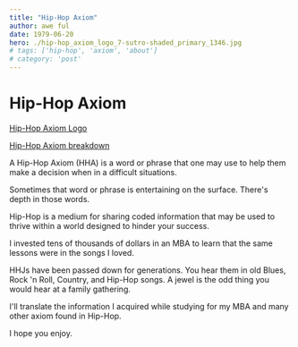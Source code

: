 ```yaml
---
title: "Hip-Hop Axiom"
author: awe ful
date: 1979-06-20
hero: ./hip-hop_axiom_logo_7-sutro-shaded_primary_1346.jpg
# tags: ['hip-hop', 'axiom', 'about']
# category: 'post'
---
```


# Hip-Hop Axiom

[Hip-Hop Axiom Logo](https://res.cloudinary.com/devdash54321/image/upload/v1570645692/hip-hop-axiom/hip-hop_axiom_logowhite_text.png)

[Hip-Hop Axiom breakdown](https://res.cloudinary.com/devdash54321/image/upload/v1561702646/hip-hop_jewels_axioms_categories_breakdown.png)

A Hip-Hop Axiom (HHA) is a word or phrase that one may use to help them make a decision when in a difficult situations.

Sometimes that word or phrase is entertaining on the surface. There's depth in those words.

Hip-Hop is a medium for sharing coded information that may be used to thrive within a world designed to hinder your success.

I invested tens of thousands of dollars in an MBA to learn that the same lessons were in the songs I loved.

HHJs have been passed down for generations. You hear them in old Blues, Rock 'n Roll, Country, and Hip-Hop songs. A jewel is the odd thing you would hear at a family gathering.

I'll translate the information I acquired while studying for my MBA and many other axiom found in Hip-Hop.

I hope you enjoy.
